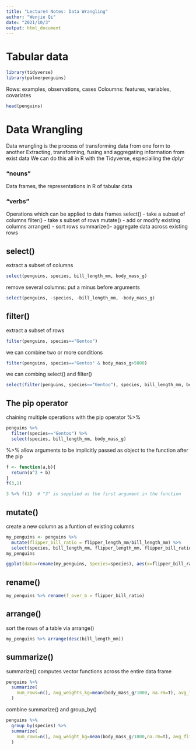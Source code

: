 ```yaml
---
title: "Lecture4 Notes: Data Wrangling"
author: "Wenjie Qi"
date: "2021/10/3"
output: html_document
---
```


# Tabular data

```r
library(tidyverse)
library(palmerpenguins)
```

Rows: examples, observations, cases
Coloumns: features, variables, covariates
```r
head(penguins)
```

# Data Wrangling
Data wrangling is the process of transforming data from one form to another
Extracting, transforming, fusing and aggregating information from exist data
We can do this all in R with the Tidyverse, especialling the dplyr

### "nouns"
  Data frames, the representations in R of tabular data
  
### "verbs"
  Operations which can be applied to data frames
  select()   - take a subset of columns 
  filter()   - take s subset of rows
  mutate()   - add or modify existing columns
  arrange()  - sort rows
  summarize()- aggregate data across existing rows

## select()
extract a subset of columns
```r
select(penguins, species, bill_length_mm, body_mass_g)
```

remove several columns: put a minus before arguments
```r
select(penguins, -species, -bill_length_mm, -body_mass_g)
```

## filter()
extract a subset of rows
```r
filter(penguins, species=="Gentoo")
```

we can combine two or more conditions
```r
filter(penguins, species=="Gentoo" & body_mass_g>5000)
```
  
we can combing select() and filter()
```r
select(filter(penguins, species=="Gentoo"), species, bill_length_mm, body_mass_g)
```


## The pip operator
chaining multiple operations with the pip operator %>%
```r
penguins %>%
  filter(species=="Gentoo") %>%
  select(species, bill_length_mm, body_mass_g)
```

%>% allow arguments to be implicitly passed as object to the function after the pip
```r
f <- function(a,b){
  return(a^2 + b)
}
f(3,1)
```

```r
3 %>% f(1)  # "3" is supplied as the first argument in the function
```

## mutate()
create a new column as a funtion of existing columns
```r
my_penguins <- penguins %>%
  mutate(flipper_bill_ratio = flipper_length_mm/bill_length_mm) %>%
  select(species, bill_length_mm, flipper_length_mm, flipper_bill_ratio)
my_penguins
```

```r
ggplot(data=rename(my_penguins, Species=species), aes(x=flipper_bill_ratio, y=Species, fill=Species)) + geom_violin() + theme_bw() + xlab("Flipper bill ratio")
```


## rename()
```r
my_penguins %>% rename(f_over_b = flipper_bill_ratio)
```


## arrange()
sort the rows of a table via arrange()
```r
my_penguins %>% arrange(desc(bill_length_mm))
```

  
## summarize()
summarize() computes vector functions across the entire data frame
```r
penguins %>%
  summarize(
    num_rows=n(), avg_weights_kg=mean(body_mass_g/1000, na.rm=T), avg_flipper_bill_ratio=mean(flipper_length_mm/bill_length_mm, na.rm=T)
  )
```

combine summarize() and group_by()
```r
penguins %>%
  group_by(species) %>%
  summarize(
    num_rows=n(), avg_weight_kg=mean(body_mass_g/1000,na.rm=T), avg_flipper_bill_ratio=mean(flipper_length_mm/bill_length_mm,na.rm=T)
  )
```



